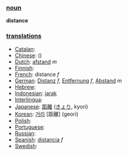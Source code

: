 === [[noun]] ===

'''distance'''

=== [[translation]]s ===

*[[Catalan]]: [[]] '' ''
*[[Chinese]]: [[]] ()
*[[Dutch]]: [[afstand]] ''m''
*[[Finnish]]: [[]]
*[[French]]: distance ''f''
*[[German]]: [[Distanz]] ''f'', [[Entfernung]] ''f'', [[Abstand]] ''m''
*[[Hebrew]]: [[]] '' ''
*[[Indonesian]]: [[jarak]]
*[[Interlingua]]: [[]]
*[[Japanese]]: [[距離]] ([[きょり]], kyori)
*[[Korean]]: [[거리]] [距離] (geori)
*[[Polish]]: [[]]
*[[Portuguese]]: [[]] '' ''
*[[Russian]]: [[]]
*[[Spanish]]: [[distancia]] ''f''
*[[Swedish]]: [[]] '' ''